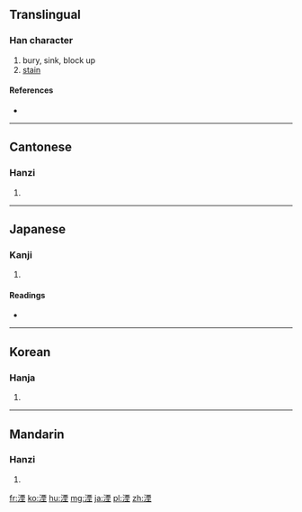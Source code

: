 ==Translingual==

===Han character===
{{Han char|rn=85|rad=水|as=09|sn=12|four=3111<sub>4</sub>|canj=水一田土 (EMWG)}}

# bury, sink, block up
# [[stain]]

====References====
* {{Han ref|kx=0638.150|dkj=17873|dj=1045.070|hdz=31671.040|uh=6E6E|ud=28270|bh=B4F3|bd=46323}}

----

==Cantonese==

===Hanzi===
{{yue-hanzi|jyut=|y=yan1}}

# {{defn|lang=yue|sort=水09}}

----

==Japanese==

===Kanji===
{{ja-kanji|grade=|rs=水09}}

# {{defn|lang=ja|sort=水09}}

====Readings====
* {{ja-readings|on=[[いん]] (in), [[えん]] (en)|kun=[[しずむ]] (shizumu), [[ふさぐ]] (fusagu)}}

----

==Korean==

===Hanja===
{{ko-hanja|hangeul=인|eumhun=|rv=in|mr=in|y=in}}

# {{defn|lang=ko|sort=水09}}

----

==Mandarin==

===Hanzi===
{{cmn-hanzi|pin=[[yīn]] ([[yin1]])|wg=yin<sup>1</sup>}}

# {{defn|lang=cmn|sort=水09}}

[[fr:湮]]
[[ko:湮]]
[[hu:湮]]
[[mg:湮]]
[[ja:湮]]
[[pl:湮]]
[[zh:湮]]